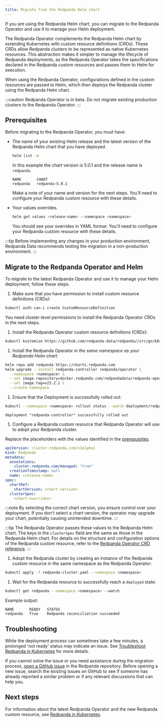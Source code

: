 ```yaml
---
title: Migrate from the Redpanda Helm chart
---
```


<head>
    <meta name="title" content="Migrate from the Redpanda Helm chart| Redpanda Docs"/>
    <meta name="description" content="If you are using the Redpanda Helm chart, you can migrate to the Redpanda Operator and use it to manage your deployment."/>
    <link rel="canonical" href="https://docs.redpanda.com/docs/migrate/kubernetes/helm-to-operator/" />
</head>

If you are using the Redpanda Helm chart, you can migrate to the Redpanda Operator and use it to manage your Helm deployment.

The Redpanda Operator complements the Redpanda Helm chart by extending Kubernetes with custom resource definitions (CRDs). These CRDs allow Redpanda clusters to be represented as native Kubernetes resources. This abstraction makes it simpler to manage the lifecycle of Redpanda deployments, as the Redpanda Operator takes the specifications declared in the Redpanda custom resources and passes them to Helm for execution.

When using the Redpanda Operator, configurations defined in the custom resources are passed to Helm, which then deploys the Redpanda cluster using the Redpanda Helm chart.

:::caution
Redpanda Operator is in beta. Do not migrate existing production clusters to the Redpanda Operator.
:::

## Prerequisites

Before migrating to the Redpanda Operator, you must have:

- The name of your existing Helm release and the latest version of the Redpanda Helm chart that you have deployed.

  ```bash
  helm list -A
  ```

  In this example the chart version is 5.0.1 and the release name is `redpanda`.

  ```nocopy
  NAME       CHART
  redpanda   redpanda-5.0.1
  ```

  Make a note of your name and version for the next steps. You'll need to configure your Redpanda custom resource with these details.

- Your values overrides.

  ```bash
  helm get values <release-name> --namespace <namespace>
  ```

  You should see your overrides in YAML format. You'll need to configure your Redpanda custom resource with these details.

:::tip
Before implementing any changes in your production environment, Redpanda Data recommends testing the migration in a non-production environment.
:::

## Migrate to the Redpanda Operator and Helm

To migrate to the latest Redpanda Operator and use it to manage your Helm deployment, follow these steps.

1. Make sure that you have permission to install custom resource definitions (CRDs):

  ```bash
  kubectl auth can-i create CustomResourceDefinition
  ```

  You need cluster-level permissions to install the Redpanda Operator CRDs in the next steps.

1. Install the Redpanda Operator custom resource definitions (CRDs):

  ```bash
  kubectl kustomize https://github.com/redpanda-data/redpanda//src/go/k8s/config/crd | kubectl apply -f -
  ```

1. Install the Redpanda Operator *in the same namespace as your Redpanda Helm chart*:

  ```bash
  helm repo add redpanda https://charts.redpanda.com
  helm upgrade --install redpanda-controller redpanda/operator \
    --namespace <namespace> \
    --set image.repository=docker.redpanda.com/redpandadata/redpanda-operator \
    --set image.tag=v23.2.1 \
    --create-namespace
  ```

1. Ensure that the Deployment is successfully rolled out:

  ```bash
  kubectl --namespace <namespace> rollout status --watch deployment/redpanda-controller
  ```

  ```text-nocopy
  deployment "redpanda-controller" successfully rolled out
  ```

1. Configure a Redpanda custom resource that Redpanda Operator will use to adopt your Redpanda cluster.

  Replace the placeholders with the values identified in the [prerequisites](#prerequisites).

  ```yaml title="redpanda-cluster.yaml"
  apiVersion: cluster.redpanda.com/v1alpha1
  kind: Redpanda
  metadata:
    annotations:
      cluster.redpanda.com/managed: "true"
    creationTimestamp: null
    name: <release-name>
  spec:
    chartRef:
      chartVersion: <chart-version>
    clusterSpec:
      <chart-overrides>
  ```

  :::note
  By selecting the correct chart version, you ensure control over your deployment. If you don't select a chart version, the operator may upgrade your chart, potentially causing unintended downtime.
  :::

  :::tip
  The Redpanda Operator passes these values to the Redpanda Helm chart. The keys in the `clusterSpec` field are the same as those in the Redpanda Helm chart. For details on the structure and configuration options of the Redpanda custom resource, refer to the [Redpanda Operator CRD reference](../../../../reference/crd#redpandaclusterspec).
  :::

1. Adopt the Redpanda cluster by creating an instance of the Redpanda custom resource in the same namespace as the Redpanda Operator:

  ```bash
  kubectl apply -f redpanda-cluster.yaml --namespace <namespace>
  ```

1. Wait for the Redpanda resource to successfully reach a `deployed` state:

  ```bash
  kubectl get redpanda --namespace <namespace> --watch
  ```

  Example output:

  ```nocopy
  NAME       READY   STATUS
  redpanda   True    Redpanda reconciliation succeeded
  ```


## Troubleshooting

While the deployment process can sometimes take a few minutes, a prolonged 'not ready' status may indicate an issue. See [Troubleshoot Redpanda in Kubernetes](../../../../manage/kubernetes/troubleshooting/troubleshoot#helmrelease-is-not-ready) for more details.

If you cannot solve the issue or you need assistance during the migration process, [open a GitHub issue](https://github.com/redpanda-data/redpanda/issues/new/choose) in the Redpanda repository. Before opening a new issue, search the existing issues on GitHub to see if someone has already reported a similar problem or if any relevant discussions that can help you.

## Next steps

For information about the latest Redpanda Operator and the new Redpanda custom resource, see [Redpanda in Kubernetes](../../../../deploy/deployment-option/self-hosted/kubernetes/kubernetes-production-deployment).
